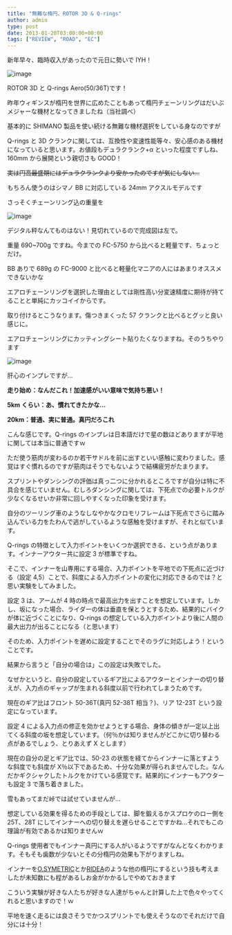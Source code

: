 ---
title: "無難な楕円、ROTOR 3D & Q-rings"
author: admin
type: post
date: 2013-01-20T03:00:00+00:00
tags: ["REVIEW", "ROAD", "EC"]
---


新年早々、臨時収入があったので元日に勢いで IYH！

![image](./DSC_1276.jpg)

ROTOR 3D と Q-rings Aero(50/36T)です！

昨年ウィギンスが楕円を世界に広めたこともあって楕円チェーンリングはだいぶメジャーな機材となってきましたね（当社調べ）

基本的に SHIMANO 製品を使い続ける無難な機材選択をしている身なのですが

Q-rings と 3D クランクに関しては、互換性や変速性能等々、安心感のある機材になっていると思います。お値段もデュラクランク+α といった程度ですしね、160mm から展開という親切さも GOOD！

<strike>実は円高最盛期にはデュラクランクより安かったのですが気にしない…</strike>

もちろん使うのはシマノ BB に対応している 24mm アクスルモデルです

さっそくチェーンリング込の重量を

![image](./DSC_1279.jpg)

デジタル秤なんてものはない！見切れているので完成図は左で。

重量 690~700g ですね。今までの FC-5750 から比べると軽量です、ちょっとだけ。

BB ありで 689g の FC-9000 と比べると軽量化マニアの人にはあまりオススメできないかな

エアロチェーンリングを選択した理由としては剛性高い分変速精度に期待が持てることと単純にカッコイイからです。

取り付けるとこうなります。傷つきまくった 57 クランクと比べるとグッと良い感じに。

エアロチェーンリングにカッティングシート貼りたくなりますね。そのうちやります

![image](./DSC_1283.jpg)

肝心のインプレですが…

**走り始め：なんだこれ！加速感がいい意味で気持ち悪い！**

**5km くらい：あ、慣れてきたかな…**

**20km：普通、実に普通。真円だろこれ**

こんな感じです。Q-rings のインプレは日本語だけで星の数ほどありますが平地に関しては本当に普通ですｗ

ただ使う筋肉が変わるのか若干サドルを前に出すといい感触に変わりました。感覚はすぐ慣れるのですが筋肉はそうでもないようで結構疲労がたまります。

スプリントやダンシングの評価は真っ二つに分かれるところですが自分は特に不具合を感じていません。むしろダンシングに関しては、下死点での必要トルクが少なくなるせいか非常に回しやすくなった印象を受けます。

自分のツーリング車のようなしなやかなクロモリフレームは下死点でさらに踏み込んでいる力をたわんで逃がしているような感触を受けますが、それと似ています。

Q-rings の特徴として入力ポイントをいくつか選択できる、という点があります。インナーアウター共に設定 3 が標準ですね。

そこで、インナーを山専用にする場合、入力ポイントを平地での下死点に近づける（設定 4,5）ことで、斜度による入力ポイントの変化に対応できるのでは？と思い実験をしてみました。

設定 3 は、アームが 4 時の時点で最高出力を出すことを想定しています。しかし、坂になった場合、ライダーの体は垂直を保とうとするため、結果的にバイクが体に近づくことになり、Q-rings の想定している入力ポイントより後に人間の最大出力が出ることになる（と思います）

そのため、入力ポイントを遅めに設定することでそのラグに対応しよう！ということです。

結果から言うと「自分の場合は」この設定は失敗でした。

なぜかというと、自分の設定しているギア比によるアウターとインナーの切り替えが、入力点のギャップが生まれる斜度以前で行われてしまうためです。

現在のギア比はフロント 50-36T(真円 52-38T 相当？)、リア 12-23T という設定になっています。

設定 4 による入力点の修正を効かせようとする場合、身体の傾きが一定以上出てくる斜度の坂を想定しています。（何％かは知りませんがどこかに切り替わる点があるでしょう、とりあえず X とします）

現在の自分の足とギア比では、50-23 の状態を経てからインナーに落とすような斜度でも斜度が X％以下であるため、十分な効果が得られませんでした。なんだかギクシャクしたトルクをかけている感覚です。結果的にインナーもアウターも設定 3 で落ち着きました。

雪もあってまだ峠では試せていませんが…

想定している効果を得るための手段としては、脚を鍛えるかスプロケのロー側を 25T、28T にしてインナーへの切り替えを遅らせることですかね…それでもこの理論が有効であるかは知りませんｗ

Q-rings 使用者でもインナー真円にする人がいるようですがなんとなくわかります。そもそも歯数が少ないとその分楕円の効果も下がりますしね。

インナーを[O.SYMETRIC](http://www.zetatrading.jp/product/osymetric.html)とか[RIDEA](http://gearstation.sakura.ne.jp/GS2homepage/clankSet/RIDEA.html)のような他の楕円にするという技も考えましたが未知数にも程があるしお金がかかるしでやめておきます

こういう実験が好きな人たちが好きな人達がちゃんと計算した上で色々やってくれると思いますので！ｗ

平地を速く走るには良さそうでかつスプリントでも使えそうなのでそれだけで自分には十分！

<LinkBox url="https://www.wiggle.jp/high5-zero-%E3%83%8F%E3%82%A4%E3%83%89%E3%83%AC%E3%83%BC%E3%82%B7%E3%83%A7%E3%83%B3%E3%82%BF%E3%83%96%E3%83%AC%E3%83%83%E3%83%88-20%E9%8C%A0%E5%85%A5%E3%82%8A-" />
